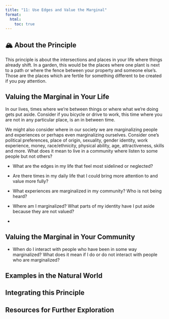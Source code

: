 ```yaml
---
title: "11: Use Edges and Value the Marginal"
format:
  html:
    toc: true
---
```


## 🏔️ About the Principle

This principle is about the intersections and places in your life where things already shift. In a garden, this would be the places where one plant is next to a path or where the fence between your property and someone else’s. Those are the places which are fertile for something different to be created if you pay attention.

## Valuing the Marginal in Your Life

In our lives, times where we’re between things or where what we're doing gets put aside. Consider if you bicycle or drive to work, this time where you are not in any particular place, is an in between time. 

We might also consider where in our society we are marginalizing people and experiences or perhaps even marginalizing ourselves. Consider one’s political preferences, place of origin, sexuality, gender identity, work experience, money, race/ethnicity, physical ability, age, attractiveness, skills and more. What does it mean to live in a community where listen to some people but not others?

-   What are the edges in my life that feel most sidelined or neglected?

-   Are there times in my daily life that I could bring more attention to and value more fully?

-   What experiences are marginalized in my community? Who is not being heard?

-   Where am I marginalized? What parts of my identity have I put aside because they are not valued?

-   

## Valuing the Marginal in Your Community

-   When do I interact with people who have been in some way marginalized? What does it mean if I do or do not interact with people who are marginalized?

## Examples in the Natural World 

## Integrating this Principle

## Resources for Further Exploration
